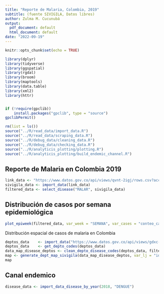 ```yaml
---
title: "Reporte de Malaria, Colombia, 2019"
subtitle: (fuente SIVIGILA, Datos libres)
author: Zulma M. Cucunubá
output:
  pdf_document: default
  html_document: default
date: "2022-09-19"
---
```


```r
knitr::opts_chunk$set(echo = TRUE)

library(dplyr)
library(tidyverse)
library(ggspatial)
library(rgdal)
library(broom)
library(maptools)
library(data.table)
library(xml2)
library(httr)


if (!require(gpclib)) 
    install.packages("gpclib", type = "source")
gpclibPermit()

rm(list = ls())
source("../R/read_data/import_data.R")
source("../R/read_data/scraping_data.R")
source("../R/debug_data/cleaning_data.R")
source("../R/debug_data/checking_data.R")
source("../R/analyticis_plotting/plotting.R")
source("../R/analyticis_plotting/build_endemic_channel.R")
```

## Reporte de Malaria en Colombia 2019

```r
link_data <- "https://www.datos.gov.co/api/views/qvnt-2igj/rows.csv?accessType=DOWNLOAD"
sivigila_data <- import_data(link_data)
filtered_data <- select_disease("MALAR", sivigila_data)

```

## Distribución de casos por semana epidemiológica


```r

plot_epiweek(filtered_data, var_week = "SEMANA", var_cases = "conteo_casos", year = 2019, type = "date", xlabel = "Fecha de semana epidemiológica")

```

Distribución espacial de casos de malaria en Colombia

```r
deptos_data    <- import_data("https://www.datos.gov.co/api/views/gdxc-w37w/rows.csv?accessType=DOWNLOAD")
deptos_data    <- get_depto_codes(deptos_data)
data_map_disease_deptos <- clean_depto_disease_codes(deptos_data, filtered_data)
map <- generate_dept_map_sivigila(data_map_disease_deptos, var_lj = "id")
map

```
## Canal endemico

```r

disease_data <- import_data_disease_by_year(2018, "DENGUE")

```
 